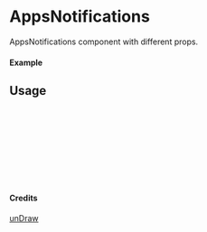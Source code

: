 
<Meta of={AppsNotifications} title="unDraw/AppsNotifications" />

# AppsNotifications

AppsNotifications component with different props.

#### Example

<Canvas of={AppsNotifications.Primary} />

## Usage

```ts
import { AppsNotifications } from "yadl-ui";

const Example = () => {
  return (
      <AppsNotifications />
  );
};

export default Example;
```

#### Credits
[unDraw](https://undraw.co/illustrations)
